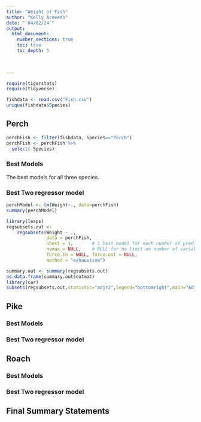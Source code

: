 ```yaml
---
title: "Weight of Fish"
author: "Kelly Acevedo"
date: "`04/02/24`"  
output: 
  html_document:
    number_sections: true
    toc: true
    toc_depth: 5

 
    
---
```



```r
require(tigerstats)
require(tidyverse)
```



```r
fishdata <- read.csv("Fish.csv")
unique(fishdata$Species)
```

## Perch

```r
perchFish <- filter(fishdata, Species=="Perch")
perchFish <- perchFish %>%
  select(-Species)
```
### Best Models

The best models for all three species.  


### Best Two regressor model
```r
perchModel <- lm(Weight~., data=perchFish)
summary(perchModel)
```


```r
library(leaps)
regsubsets.out <-
    regsubsets(Weight ~ .,
               data = perchFish,
               nbest = 1,       # 1 best model for each number of predictors
               nvmax = NULL,    # NULL for no limit on number of variables
               force.in = NULL, force.out = NULL,
               method = "exhaustive")

summary.out <- summary(regsubsets.out)
as.data.frame(summary.out$outmat)
library(car)
subsets(regsubsets.out,statistic="adjr2",legend="bottomright",main="Adjusted R^2")
```


## Pike

### Best Models

### Best Two regressor model

## Roach

### Best Models

### Best Two regressor model

## Final Summary Statements